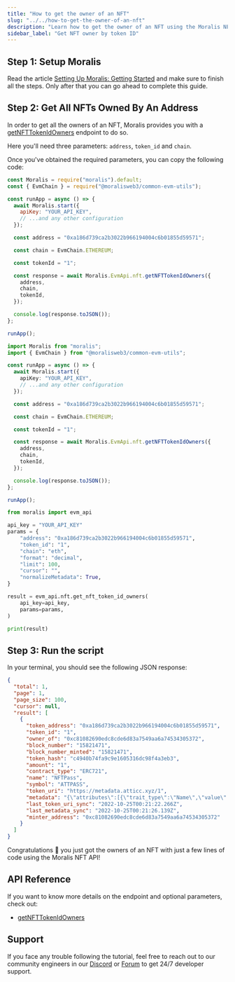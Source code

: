 ```yaml
---
title: "How to get the owner of an NFT"
slug: "../../how-to-get-the-owner-of-an-nft"
description: "Learn how to get the owner of an NFT using the Moralis NFT API."
sidebar_label: "Get NFT owner by token ID"
---
```


## Step 1: Setup Moralis

Read the article [Setting Up Moralis: Getting Started](/web3-data-api/evm/get-your-api-key) and make sure to finish all the steps. Only after that you can go ahead to complete this guide.

## Step 2: Get All NFTs Owned By An Address

In order to get all the owners of an NFT, Moralis provides you with a [getNFTTokenIdOwners](/web3-data-api/evm/reference/get-nft-token-id-owners) endpoint to do so.

Here you'll need three parameters: `address`, `token_id` and `chain`.

Once you've obtained the required parameters, you can copy the following code:


<Tabs groupId="programming-language">
  <TabItem value="javascript" label="index.js (JavaScript)" default>

```javascript index.js
const Moralis = require("moralis").default;
const { EvmChain } = require("@moralisweb3/common-evm-utils");

const runApp = async () => {
  await Moralis.start({
    apiKey: "YOUR_API_KEY",
    // ...and any other configuration
  });

  const address = "0xa186d739ca2b3022b966194004c6b01855d59571";

  const chain = EvmChain.ETHEREUM;

  const tokenId = "1";

  const response = await Moralis.EvmApi.nft.getNFTTokenIdOwners({
    address,
    chain,
    tokenId,
  });

  console.log(response.toJSON());
};

runApp();
```

</TabItem>
<TabItem value="typescript" label="index.ts (TypeScript)">

```typescript index.ts
import Moralis from "moralis";
import { EvmChain } from "@moralisweb3/common-evm-utils";

const runApp = async () => {
  await Moralis.start({
    apiKey: "YOUR_API_KEY",
    // ...and any other configuration
  });

  const address = "0xa186d739ca2b3022b966194004c6b01855d59571";

  const chain = EvmChain.ETHEREUM;

  const tokenId = "1";

  const response = await Moralis.EvmApi.nft.getNFTTokenIdOwners({
    address,
    chain,
    tokenId,
  });

  console.log(response.toJSON());
};

runApp();
```

</TabItem>
<TabItem value="python" label="index.py (Python)">

```python index.py
from moralis import evm_api

api_key = "YOUR_API_KEY"
params = {
    "address": "0xa186d739ca2b3022b966194004c6b01855d59571",
    "token_id": "1",
    "chain": "eth",
    "format": "decimal",
    "limit": 100,
    "cursor": "",
    "normalizeMetadata": True,
}

result = evm_api.nft.get_nft_token_id_owners(
    api_key=api_key,
    params=params,
)

print(result)
```

</TabItem>
</Tabs>

## Step 3: Run the script


<RunTheScript />

In your terminal, you should see the following JSON response:

```json
{
  "total": 1,
  "page": 1,
  "page_size": 100,
  "cursor": null,
  "result": [
    {
      "token_address": "0xa186d739ca2b3022b966194004c6b01855d59571",
      "token_id": "1",
      "owner_of": "0xc81082690edc8cde6d83a7549aa6a74534305372",
      "block_number": "15821471",
      "block_number_minted": "15821471",
      "token_hash": "c4940b74fa9c9e1605316dc98f4a3eb3",
      "amount": "1",
      "contract_type": "ERC721",
      "name": "NFTPass",
      "symbol": "ATTPASS",
      "token_uri": "https://metadata.atticc.xyz/1",
      "metadata": "{\"attributes\":[{\"trait_type\":\"Name\",\"value\":\"Atticc Early Adopter Pass\"},{\"trait_type\":\"Category\",\"value\":\"Early Adopter Pass\"},{\"trait_type\":\"Number of Seats\",\"value\":\"5555\",\"display_type\":\"number\"},{\"trait_type\":\"Royalty\",\"value\":\"0\",\"display_type\":\"number\"}],\"image\":\"https://media.atticc.xyz/Pass1.webp\"}",
      "last_token_uri_sync": "2022-10-25T00:21:22.266Z",
      "last_metadata_sync": "2022-10-25T00:21:26.139Z",
      "minter_address": "0xc81082690edc8cde6d83a7549aa6a74534305372"
    }
  ]
}
```

Congratulations 🥳 you just got the owners of an NFT with just a few lines of code using the Moralis NFT API!

## API Reference

If you want to know more details on the endpoint and optional parameters, check out:

<ul>
  <li><a href="/web3-data-api/evm/reference/get-nft-token-id-owners">getNFTTokenIdOwners</a></li>
</ul>

## Support

If you face any trouble following the tutorial, feel free to reach out to our community engineers in our [Discord](https://moralis.io/discord) or [Forum](https://forum.moralis.io) to get 24/7 developer support.
